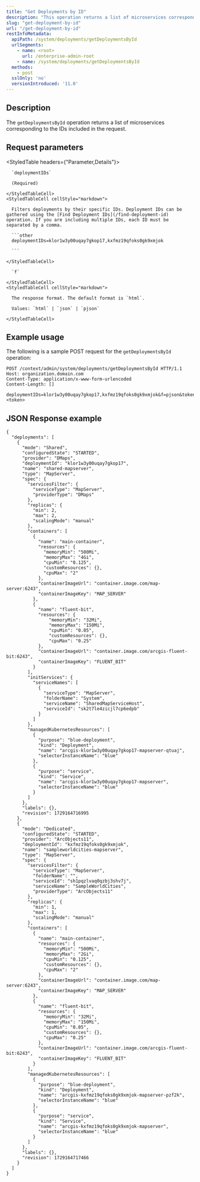 ```yaml
---
title: "Get Deployments by ID"
description: "This operation returns a list of microservices corresponding to the IDs included in the request."
slug: "get-deployment-by-id"
url: "/get-deployment-by-id"
restInfoMetadata:
  apiPath: /system/deployments/getDeploymentsById
  urlSegments:
    - name: <root>
      url: /enterprise-admin-root
    - name: /system/deployments/getDeploymentsById
  methods:
    - post
  sslOnly: 'no'
  versionIntroduced: '11.0'
---
```


## Description

The `getDeploymentsById` operation returns a list of microservices corresponding to the IDs included in the request.

## Request parameters

<StyledTable headers={"Parameter,Details"}>
  <StyledTableRow>
    <StyledTableCell cellStyle="markdown">

      `deploymentIDs`

      (Required)

    </StyledTableCell>
    <StyledTableCell cellStyle="markdown">

      Filters deployments by their specific IDs. Deployment IDs can be gathered using the [Find Deployment IDs](/find-deployment-id) operation. If you are including multiple IDs, each ID must be separated by a comma.

      ```other
      deploymentIDs=klor1w3y00uqay7gkop17,kxfmz19qfoks0gk9xmjok

      ```

    </StyledTableCell>
  </StyledTableRow>
  <StyledTableRow>
    <StyledTableCell cellStyle="markdown">

      `f`

    </StyledTableCell>
    <StyledTableCell cellStyle="markdown">

      The response format. The default format is `html`.

      Values: `html` | `json` | `pjson`

    </StyledTableCell>
  </StyledTableRow>
</StyledTable>

## Example usage

The following is a sample POST request for the `getDeploymentsById` operation:

```other
POST /context/admin/system/deployments/getDeploymentsById HTTP/1.1
Host: organization.domain.com
Content-Type: application/x-www-form-urlencoded
Content-Length: []

deploymentIDs=klor1w3y00uqay7gkop17,kxfmz19qfoks0gk9xmjok&f=pjson&token=<token>
```

## JSON Response example

```other expandable
{
  "deployments": [
    {
      "mode": "Shared",
      "configuredState": "STARTED",
      "provider": "DMaps",
      "deploymentId": "klor1w3y00uqay7gkop17",
      "name": "shared-mapserver",
      "type": "MapServer",
      "spec": {
        "servicesFilter": {
          "serviceType": "MapServer",
          "providerType": "DMaps"
        },
        "replicas": {
          "min": 2,
          "max": 2,
          "scalingMode": "manual"
        },
        "containers": [
          {
            "name": "main-container",
            "resources": {
              "memoryMin": "500Mi",
              "memoryMax": "4Gi",
              "cpuMin": "0.125",
              "customResources": {},
              "cpuMax": "2"
            },
            "containerImageUrl": "container.image.com/map-server:6243",
            "containerImageKey": "MAP_SERVER"
          },
          {
            "name": "fluent-bit",
            "resources": {
                "memoryMin": "32Mi",
                "memoryMax": "150Mi",
                "cpuMin": "0.05",
                "customResources": {},
                "cpuMax": "0.25"
            },
            "containerImageUrl": "container.image.com/arcgis-fluent-bit:6243",
            "containerImageKey": "FLUENT_BIT"
          }
        ],
        "initServices": {
          "serviceNames": [
            {
              "serviceType": "MapServer",
              "folderName": "System",
              "serviceName": "SharedMapServiceHost",
              "serviceId": "sk2t7le4zicjl7cp6edpb"
            }
          ]
        },
        "managedKubernetesResources": [
          {
            "purpose": "blue-deployment",
            "kind": "Deployment",
            "name": "arcgis-klor1w3y00uqay7gkop17-mapserver-qtuaj",
            "selectorInstanceName": "blue"
          },
          {
            "purpose": "service",
            "kind": "Service",
            "name": "arcgis-klor1w3y00uqay7gkop17-mapserver",
            "selectorInstanceName": "blue"
          }
        ]
      },
      "labels": {},
      "revision": 1729164716995
    },
    {
      "mode": "Dedicated",
      "configuredState": "STARTED",
      "provider": "ArcObjects11",
      "deploymentId": "kxfmz19qfoks0gk9xmjok",
      "name": "sampleworldcities-mapserver",
      "type": "MapServer",
      "spec": {
        "servicesFilter": {
          "serviceType": "MapServer",
          "folderName": "",
          "serviceId": "sh1pqzlvaq0qzbj3shv7j",
          "serviceName": "SampleWorldCities",
          "providerType": "ArcObjects11"
        },
        "replicas": {
          "min": 1,
          "max": 1,
          "scalingMode": "manual"
        },
        "containers": [
          {
            "name": "main-container",
            "resources": {
              "memoryMin": "500Mi",
              "memoryMax": "2Gi",
              "cpuMin": "0.125",
              "customResources": {},
              "cpuMax": "2"
            },
            "containerImageUrl": "container.image.com/map-server:6243",
            "containerImageKey": "MAP_SERVER"
          },
          {
            "name": "fluent-bit",
            "resources": {
              "memoryMin": "32Mi",
              "memoryMax": "150Mi",
              "cpuMin": "0.05",
              "customResources": {},
              "cpuMax": "0.25"
            },
            "containerImageUrl": "container.image.com/arcgis-fluent-bit:6243",
            "containerImageKey": "FLUENT_BIT"
          }
        ],
        "managedKubernetesResources": [
          {
            "purpose": "blue-deployment",
            "kind": "Deployment",
            "name": "arcgis-kxfmz19qfoks0gk9xmjok-mapserver-pzf2k",
            "selectorInstanceName": "blue"
          },
          {
            "purpose": "service",
            "kind": "Service",
            "name": "arcgis-kxfmz19qfoks0gk9xmjok-mapserver",
            "selectorInstanceName": "blue"
          }
        ]
      },
      "labels": {},
      "revision": 1729164717466
    }
  ]
}

```